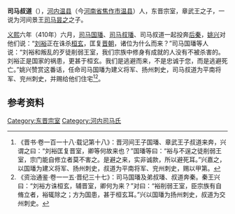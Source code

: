 '''司马叔道'''（{{bd|？||？|  |}}），[[河內郡_(中國)|河内]][[温县|温县]]（今[[河南省|河南省]][[焦作市|焦作市]][[温县|温县]]）人，东晋宗室，章武王之子，一说为河间景王[[司马昙之|司马昙之]]之子。

[[义熙_(东晋)|义熙]]六年（410年）六月，[[司马国璠|司马国璠]]、[[司马叔璠|司马叔璠]]、司马叔道一起投奔[[后秦|后秦]]，[[姚兴|姚兴]]对他们说：“[[刘裕|刘裕]]正在诛杀[[桓玄|桓玄]]，匡复[[晋朝|晋朝]]，诸位为什么而来？”司马国璠等人说：“刘裕和叛乱的歹徒削弱王室，我们宗族中修身有成就的人没有不被杀害的。刘裕正是国家的祸患，更甚于桓玄。我们是逃避而来，不是忠诚于您，而是逃避死亡。”姚兴赞赏这番话，任命司马国璠为建义将军、扬州刺史，司马叔道为平南将军、兖州刺史，并赐给他们住宅<ref>《晋书·卷一百一十八·载记第十八》：晋河间王子国璠、章武王子叔道来奔，兴谓之曰：“刘裕匡复晋室，卿等何故来也？”国璠等曰：“裕与不逞之徒削弱王室，宗门能自修立者莫不害之。是避之来，实非诚款，所以避死耳。”兴嘉之，以国璠为建义将军、扬州刺史，叔道为平南将军、兖州刺史，赐以甲第。</ref><ref>《资治通鉴·卷一一五·晋纪三十七》：司马国璠及弟叔璠、叔道奔秦。秦王兴曰：“刘裕方诛桓玄，辅晋室，卿何为来？”对曰：“裕削弱王室，臣宗族有自脩立者，裕辄除之；方为国患，甚于桓玄耳。”兴以国璠为扬州刺史，叔道为交州刺史。</ref>。

==参考资料==
{{reflist}}

[[Category:东晋宗室|Category:东晋宗室]]
[[Category:河内司马氏|Category:河内司马氏]]